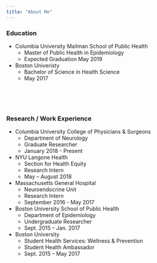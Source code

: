 ```yaml
---
title: "About Me"
---
```


### Education
* Columbia University Mailman School of Public Health
    * Master of Public Health in Epidemiology
    * Expected Graduation May 2019
     
* Boston Univeristy
    * Bachelor of Science in Health Science
    * May 2017

<br><br><br> 

### Research / Work Experience 
* Columbia University College of Physicians & Surgeons
    * Department of Neurology
    * Graduate Researcher 
    * January 2018 - Present
    
    
* NYU Langone Health
    * Section for Health Equity
    * Research Intern 
    * May – August 2018

* Massachusetts General Hospital
    * Neuroendocrine Unit
    * Research Intern
    * September 2016 - May 2017

* Boston University School of Public Health
    * Department of Epidemiology
    * Undergraduate Researcher 
    * Sept. 2015 – Jan. 2017

* Boston University
    * Student Health Services: Wellness & Prevention
    * Student Health Ambassador                         
    * Sept. 2015 – May 2017 

